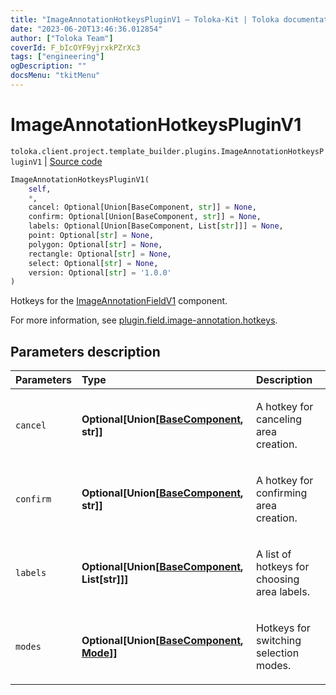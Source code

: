 ```yaml
---
title: "ImageAnnotationHotkeysPluginV1 — Toloka-Kit | Toloka documentation"
date: "2023-06-20T13:46:36.012854"
author: ["Toloka Team"]
coverId: F_bIcOYF9yjrxkPZrXc3
tags: ["engineering"]
ogDescription: ""
docsMenu: "tkitMenu"
---
```


# ImageAnnotationHotkeysPluginV1

`toloka.client.project.template_builder.plugins.ImageAnnotationHotkeysPluginV1` | [Source code](https://github.com/Toloka/toloka-kit/blob/v1.2.0/src/client/project/template_builder/plugins.py#L25)

```python
ImageAnnotationHotkeysPluginV1(
    self,
    *,
    cancel: Optional[Union[BaseComponent, str]] = None,
    confirm: Optional[Union[BaseComponent, str]] = None,
    labels: Optional[Union[BaseComponent, List[str]]] = None,
    point: Optional[str] = None,
    polygon: Optional[str] = None,
    rectangle: Optional[str] = None,
    select: Optional[str] = None,
    version: Optional[str] = '1.0.0'
)
```

Hotkeys for the [ImageAnnotationFieldV1](/docs/toloka-kit/reference/toloka.client.project.template_builder.fields.ImageAnnotationFieldV1) component.

For more information, see [plugin.field.image-annotation.hotkeys](/docs/template-builder/reference/plugin.field.image-annotation.hotkeys).

## Parameters description

| Parameters | Type | Description |
| :----------| :----| :-----------|
`cancel`|**Optional\[Union\[[BaseComponent](/docs/toloka-kit/reference/toloka.client.project.template_builder.base.BaseComponent), str\]\]**|<p>A hotkey for canceling area creation.</p>
`confirm`|**Optional\[Union\[[BaseComponent](/docs/toloka-kit/reference/toloka.client.project.template_builder.base.BaseComponent), str\]\]**|<p>A hotkey for confirming area creation.</p>
`labels`|**Optional\[Union\[[BaseComponent](/docs/toloka-kit/reference/toloka.client.project.template_builder.base.BaseComponent), List\[str\]\]\]**|<p>A list of hotkeys for choosing area labels.</p>
`modes`|**Optional\[Union\[[BaseComponent](/docs/toloka-kit/reference/toloka.client.project.template_builder.base.BaseComponent), [Mode](/docs/toloka-kit/reference/toloka.client.project.template_builder.plugins.ImageAnnotationHotkeysPluginV1.Mode)\]\]**|<p>Hotkeys for switching selection modes.</p>